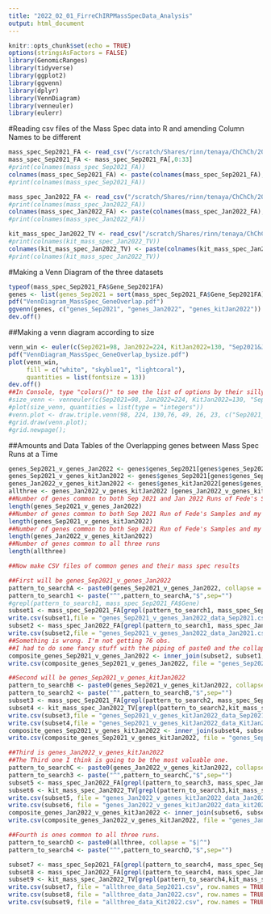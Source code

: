 ```yaml
---
title: "2022_02_01_FirreChIRPMassSpecData_Analysis"
output: html_document
---
```


```r
knitr::opts_chunk$set(echo = TRUE)
options(stringsAsFactors = FALSE)
library(GenomicRanges)
library(tidyverse)
library(ggplot2)
library(ggvenn)
library(dplyr)
library(VennDiagram)
library(venneuler)
library(eulerr)
```

#Reading csv files of the Mass Spec data into R and amending Column Names to be different
```r
mass_spec_Sep2021_FA <- read_csv("/scratch/Shares/rinn/tenaya/ChChCh/2022_02_01_FirreMassSpecData_Analysis/20210921_Fusion_FAriel_combined_protein_spc_FA.csv")
mass_spec_Sep2021_FA <- mass_spec_Sep2021_FA[,0:33]
#print(colnames(mass_spec_Sep2021_FA))
colnames(mass_spec_Sep2021_FA) <- paste(colnames(mass_spec_Sep2021_FA),"Sep2021FA",sep="_")
#print(colnames(mass_spec_Sep2021_FA))

mass_spec_Jan2022_FA <- read_csv("/scratch/Shares/rinn/tenaya/ChChCh/2022_02_01_FirreMassSpecData_Analysis/20220107_SCP_FAriel.csv")
#print(colnames(mass_spec_Jan2022_FA))
colnames(mass_spec_Jan2022_FA) <- paste(colnames(mass_spec_Jan2022_FA),"Jan2022FA",sep="_")
#print(colnames(mass_spec_Jan2022_FA))

kit_mass_spec_Jan2022_TV <- read_csv("/scratch/Shares/rinn/tenaya/ChChCh/2022_02_01_FirreMassSpecData_Analysis/2022_01_31_SCP_TVallery_combined_proteins.csv")
#print(colnames(kit_mass_spec_Jan2022_TV))
colnames(kit_mass_spec_Jan2022_TV) <- paste(colnames(kit_mass_spec_Jan2022_TV),"KitJan2022TV",sep="_")
#print(colnames(kit_mass_spec_Jan2022_TV))

```

#Making a Venn Diagram of the three datasets
```r
typeof(mass_spec_Sep2021_FA$Gene_Sep2021FA)
genes <- list(genes_Sep2021 = sort(mass_spec_Sep2021_FA$Gene_Sep2021FA), genes_Jan2022 = sort(mass_spec_Jan2022_FA$Gene_Jan2022FA), genes_kitJan2022= sort(kit_mass_spec_Jan2022_TV$Gene_KitJan2022TV))
pdf("VennDiagram_MassSpec_GeneOverlap.pdf")
ggvenn(genes, c("genes_Sep2021", "genes_Jan2022", "genes_kitJan2022"))
dev.off()
```

##Making a venn diagram according to size
```r
venn_win <- euler(c(Sep2021=98, Jan2022=224, KitJan2022=130, "Sep2021&Jan2022"=53, "Sep2021&KitJan2022"=3, "Jan2022&KitJan2022"=26,"Sep2021&Jan2022&KitJan2022"=23), shape = "ellipse")
pdf("VennDiagram_MassSpec_GeneOverlap_bysize.pdf")
plot(venn_win, 
     fill = c("white", "skyblue1", "lightcoral"),
     quantities = list(fontsize = 13))
dev.off()
##In Console, type "colors()" to see the list of options by their silly names. 
#size_venn <- venneuler(c(Sep2021=98, Jan2022=224, KitJan2022=130, "Sep2021&Jan2022"=53, "Sep2021&KitJan2022"=3, "Jan2022&KitJan2022"=26 ,"Sep2021&Jan2022&KitJan2022"=23))
#plot(size_venn, quantities = list(type = "integers"))
#venn.plot <- draw.triple.venn(98, 224, 130,76, 49, 26, 23, c("Sep2021_FA", "Jan2022_FA", "KitJan2022_TV"));
#grid.draw(venn.plot);
#grid.newpage();
```



##Amounts and Data Tables of the Overlapping genes between Mass Spec Runs at a Time
```r
genes_Sep2021_v_genes_Jan2022 <- genes$genes_Sep2021[genes$genes_Sep2021 %in% genes$genes_Jan2022]
genes_Sep2021_v_genes_kitJan2022 <- genes$genes_Sep2021[genes$genes_Sep2021 %in% genes$genes_kitJan2022]
genes_Jan2022_v_genes_kitJan2022 <- genes$genes_kitJan2022[genes$genes_kitJan2022 %in% genes$genes_Jan2022]
allthree <- genes_Jan2022_v_genes_kitJan2022 [genes_Jan2022_v_genes_kitJan2022 %in% genes_Sep2021_v_genes_Jan2022]
##Number of genes common to both Sep 2021 and Jan 2022 Runs of Fede's Samples
length(genes_Sep2021_v_genes_Jan2022)
##Number of genes common to both Sep 2021 Run of Fede's Samples and my Kit Sample
length(genes_Sep2021_v_genes_kitJan2022)
##Number of genes common to both Sep 2021 Run of Fede's Samples and my Kit Sample
length(genes_Jan2022_v_genes_kitJan2022)
##Number of genes common to all three runs
length(allthree)

##Now make CSV files of common genes and their mass spec results

##First will be genes_Sep2021_v_genes_Jan2022
pattern_to_searchA <- paste0(genes_Sep2021_v_genes_Jan2022, collapse = "$|^")
pattern_to_search1 <- paste("^",pattern_to_searchA,"$",sep="")
#grepl(pattern_to_search1, mass_spec_Sep2021_FA$Gene)
subset1 <- mass_spec_Sep2021_FA[grepl(pattern_to_search1, mass_spec_Sep2021_FA$Gene_Sep2021FA),]
write.csv(subset1,file = "genes_Sep2021_v_genes_Jan2022_data_Sep2021.csv", row.names=TRUE)
subset2 <- mass_spec_Jan2022_FA[grepl(pattern_to_search1, mass_spec_Jan2022_FA$Gene_Jan2022FA),]
write.csv(subset2,file = "genes_Sep2021_v_genes_Jan2022_data_Jan2021.csv", row.names=TRUE)
##Something is wrong. I'm not getting 76 obs. 
##I had to do some fancy stuff with the piping of paste0 and the collapse part. 
composite_genes_Sep2021_v_genes_Jan2022 <- inner_join(subset2, subset1, by = c("Gene_Jan2022FA" = "Gene_Sep2021FA"))
write.csv(composite_genes_Sep2021_v_genes_Jan2022, file = "genes_Sep2021_v_genes_Jan2022_alldata.csv", row.names=TRUE)

##Second will be genes_Sep2021_v_genes_kitJan2022
pattern_to_searchB <- paste0(genes_Sep2021_v_genes_kitJan2022, collapse = "$|^")
pattern_to_search2 <- paste("^",pattern_to_searchB,"$",sep="")
subset3 <- mass_spec_Sep2021_FA[grepl(pattern_to_search2, mass_spec_Sep2021_FA$Gene_Sep2021FA),]
subset4 <- kit_mass_spec_Jan2022_TV[grepl(pattern_to_search2,kit_mass_spec_Jan2022_TV$Gene_KitJan2022TV),]
write.csv(subset3,file = "genes_Sep2021_v_genes_kitJan2022_data_Sep2021.csv", row.names = TRUE )
write.csv(subset4,file = "genes_Sep2021_v_genes_kitJan2022_data_KitJan2022.csv", row.names = TRUE )
composite_genes_Sep2021_v_genes_kitJan2022 <- inner_join(subset4, subset3, by = c("Gene_KitJan2022TV" = "Gene_Sep2021FA"))
write.csv(composite_genes_Sep2021_v_genes_kitJan2022, file = "genes_Sep2021_v_genes_kitJan2022_alldata.csv", row.names=TRUE)

##Third is genes_Jan2022_v_genes_kitJan2022
##The Third one I think is going to be the most valuable one. 
pattern_to_searchC <- paste0(genes_Jan2022_v_genes_kitJan2022, collapse = "$|^")
pattern_to_search3 <- paste("^",pattern_to_searchC,"$",sep="")
subset5 <- mass_spec_Jan2022_FA[grepl(pattern_to_search3, mass_spec_Jan2022_FA$Gene_Jan2022FA),]
subset6 <- kit_mass_spec_Jan2022_TV[grepl(pattern_to_search3,kit_mass_spec_Jan2022_TV$Gene_KitJan2022TV),]
write.csv(subset5, file = "genes_Jan2022_v_genes_kitJan2022_data_Jan2022.csv", row.names=TRUE)
write.csv(subset6, file = "genes_Jan2022_v_genes_kitJan2022_data_kit2022.csv", row.names=TRUE)
composite_genes_Jan2022_v_genes_kitJan2022 <- inner_join(subset6, subset5, by = c("Gene_KitJan2022TV" = "Gene_Jan2022FA"))
write.csv(composite_genes_Jan2022_v_genes_kitJan2022, file = "genes_Jan2022_v_genes_kitJan2022_alldata.csv", row.names=TRUE)

##Fourth is ones common to all three runs.
pattern_to_searchD <- paste0(allthree, collapse = "$|^")
pattern_to_search4 <- paste("^",pattern_to_searchD,"$",sep="")

subset7 <- mass_spec_Sep2021_FA[grepl(pattern_to_search4, mass_spec_Sep2021_FA$Gene_Sep2021FA),]
subset8 <- mass_spec_Jan2022_FA[grepl(pattern_to_search4, mass_spec_Jan2022_FA$Gene_Jan2022FA),]
subset9 <- kit_mass_spec_Jan2022_TV[grepl(pattern_to_search4,kit_mass_spec_Jan2022_TV$Gene_KitJan2022TV),]
write.csv(subset7, file = "allthree_data_Sep2021.csv", row.names = TRUE)
write.csv(subset8, file = "allthree_data_Jan2022.csv", row.names = TRUE)
write.csv(subset9, file = "allthree_data_Kit2022.csv", row.names = TRUE)

```

